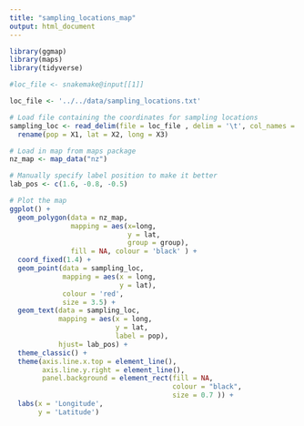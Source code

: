 ```yaml
---
title: "sampling_locations_map"
output: html_document
---
```


```r
library(ggmap)
library(maps)
library(tidyverse)
```

```r
#loc_file <- snakemake@input[[1]]

loc_file <- '../../data/sampling_locations.txt'
```

```r
# Load file containing the coordinates for sampling locations
sampling_loc <- read_delim(file = loc_file , delim = '\t', col_names = FALSE) %>% 
  rename(pop = X1, lat = X2, long = X3)

# Load in map from maps package
nz_map <- map_data("nz")

# Manually specify label position to make it better
lab_pos <- c(1.6, -0.8, -0.5)
```

```r
# Plot the map
ggplot() + 
  geom_polygon(data = nz_map, 
               mapping = aes(x=long, 
                             y = lat, 
                             group = group), 
               fill = NA, colour = 'black' ) + 
  coord_fixed(1.4) + 
  geom_point(data = sampling_loc, 
             mapping = aes(x = long, 
                           y = lat), 
             colour = 'red', 
             size = 3.5) +
  geom_text(data = sampling_loc, 
            mapping = aes(x = long, 
                          y = lat, 
                          label = pop), 
            hjust= lab_pos) +
  theme_classic() + 
  theme(axis.line.x.top = element_line(), 
        axis.line.y.right = element_line(), 
        panel.background = element_rect(fill = NA, 
                                        colour = "black", 
                                        size = 0.7 )) +
  labs(x = 'Longitude', 
       y = 'Latitude')

```

